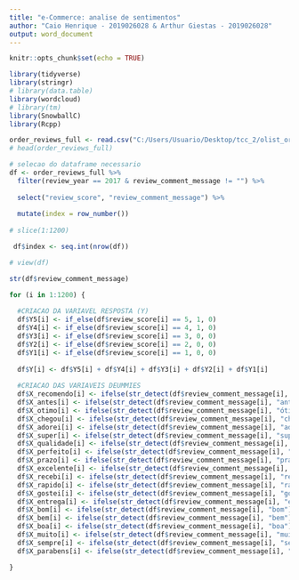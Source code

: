 ---
title: "e-Commerce: analise de sentimentos"
author: "Caio Henrique - 2019026028 & Arthur Giestas - 2019026028"
output: word_document
---

```{r setup, include=FALSE}
knitr::opts_chunk$set(echo = TRUE)
```

```{r bibliotecas, warning=FALSE}

library(tidyverse)
library(stringr)
# library(data.table)
library(wordcloud)
# library(tm)
library(SnowballC)
library(Rcpp)

```

```{r read data, warning=FALSE}
order_reviews_full <- read.csv("C:/Users/Usuario/Desktop/tcc_2/olist_order_reviews_dataset_year.csv", encoding="UTF-8")
# head(order_reviews_full)

# selecao do dataframe necessario 
df <- order_reviews_full %>%
  filter(review_year == 2017 & review_comment_message != "") %>%
  
  select("review_score", "review_comment_message") %>%
  
  mutate(index = row_number()) 
  
# slice(1:1200)

 df$index <- seq.int(nrow(df))

# view(df)

str(df$review_comment_message)

for (i in 1:1200) {
  
  #CRIACAO DA VARIAVEL RESPOSTA (Y)
  df$Y5[i] <- if_else(df$review_score[i] == 5, 1, 0)
  df$Y4[i] <- if_else(df$review_score[i] == 4, 1, 0)
  df$Y3[i] <- if_else(df$review_score[i] == 3, 0, 0)
  df$Y2[i] <- if_else(df$review_score[i] == 2, 0, 0)
  df$Y1[i] <- if_else(df$review_score[i] == 1, 0, 0)
  
  df$Y[i] <- df$Y5[i] + df$Y4[i] + df$Y3[i] + df$Y2[i] + df$Y1[i]
  
  #CRIACAO DAS VARIAVEIS DEUMMIES
  df$X_recomendo[i] <- ifelse(str_detect(df$review_comment_message[i], "recomendo"), 1, 0)
  df$X_antes[i] <- ifelse(str_detect(df$review_comment_message[i], "antes"), 1, 0)
  df$X_otimo[i] <- ifelse(str_detect(df$review_comment_message[i], "ótimo"), 1, 0)
  df$X_chegou[i] <- ifelse(str_detect(df$review_comment_message[i], "chegou"), 1, 0)
  df$X_adorei[i] <- ifelse(str_detect(df$review_comment_message[i], "adorei"), 1, 0)
  df$X_super[i] <- ifelse(str_detect(df$review_comment_message[i], "super"), 1, 0)
  df$X_qualidade[i] <- ifelse(str_detect(df$review_comment_message[i], "qualidade"), 1, 0)
  df$X_perfeito[i] <- ifelse(str_detect(df$review_comment_message[i], "perfeito"), 1, 0)
  df$X_prazo[i] <- ifelse(str_detect(df$review_comment_message[i], "prazo"), 1, 0)
  df$X_excelente[i] <- ifelse(str_detect(df$review_comment_message[i], "excelente"), 1, 0)
  df$X_recebi[i] <- ifelse(str_detect(df$review_comment_message[i], "recebi"), 1, 0)
  df$X_rapido[i] <- ifelse(str_detect(df$review_comment_message[i], "rápido"), 1, 0)
  df$X_gostei[i] <- ifelse(str_detect(df$review_comment_message[i], "gostei"), 1, 0)
  df$X_entrega[i] <- ifelse(str_detect(df$review_comment_message[i], "entrega"), 1, 0)
  df$X_bom[i] <- ifelse(str_detect(df$review_comment_message[i], "bom"), 1, 0)
  df$X_bem[i] <- ifelse(str_detect(df$review_comment_message[i], "bem"), 1, 0)
  df$X_boa[i] <- ifelse(str_detect(df$review_comment_message[i], "boa"), 1, 0)
  df$X_muito[i] <- ifelse(str_detect(df$review_comment_message[i], "muito"), 1, 0)
  df$X_sempre[i] <- ifelse(str_detect(df$review_comment_message[i], "sempre"), 1, 0)
  df$X_parabens[i] <- ifelse(str_detect(df$review_comment_message[i], "parabéns"), 1, 0)

}


```